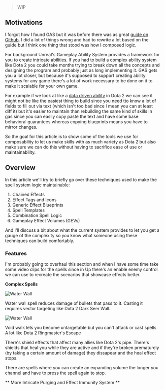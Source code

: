 <main>
<div class="m-2 mdx-content">

>WIP

## Motivations

I forgot how I found GAS but it was before there was as great [guide on Github](https://github.com/tranek/GASDocumentation). I did a lot of things wrong and had to rewrite a lot based on the guide but I think one thing that stood was how I composed logic.

For background Unreal's Gameplay Ability System provides a framework for you to create intricate abilities. If you had to build a complex ability system like Dota 2 you could take months trying to break down all the concepts and designing the program and probably just as long implementing it. GAS gets you a lot closer, but because it's supposed to support creating ability systems for any game there's a lot of work necessary to be done on it to make it scalable for your own game.

For example if we look at like a [data driven ability](https://developer.valvesoftware.com/w/index.php?title=Dota_2_Workshop_Tools/Scripting/Abilities_Data_Driven_Examples&uselang=en) in Dota 2 we can see it might not be like the easiest thing to build since you need tto know a lot of fields to fill out via text (which isn't too bad since I mean you can at least diff it) but it's easier to maintain than rebuilding the same kind of skills in gas since you can easily copy paste the text and have some base behavioral guarantees whereas copying blueprints means you have to mirror changes.

So the goal for this article is to show some of the tools we use for composability to let us make skills with as much variety as Dota 2 but also make sure we can do this without having to sacrifice ease of use or maintainability.

## Overview

In this article we'll try to briefly go over these techniques used to make the spell system logic maintainable:

1. Chained Effects
2. Effect Tags and Icons
3. Generic Effect Blueprints
4. Spell Templates
5. Combination Spell Logic
6. Gameplay Effect Volumes (GEVs)

And I'll discuss a bit about what the current system provides to let you get a gauge of the complexity so you know what someone using these techniques can build comfortably.

### Features

I'm probably going to overhaul this section and when I have some time take some video clips for the spells since in Up there's an enable enemy control we can use to recreate the scenarios that showcase effects better.

**Complex Spells**

<img src="../images/GameImagesInline/WaterWall.png" alt="Water Wall"/>

Water wall spell reduces damage of bullets that pass to it. Casting it requires vector targeting like Dota 2 Dark Seer Wall.

<img src="../images/GameImagesInline/VoidWalk.png" alt="Water Wall"/>

Void walk lets you become untargetable but you can't attack or cast spells. A lot like Dota 2 Ringmaster's Escape <Act>

There's shield effects that affect many allies like Dota 2's pipe. There's shields that heal you while they are active and if they're broken prematurely (by taking a certain amount of damage) they dissapear and the heal effect stops.

There are spells where you can create an expanding volume the longer you channel and have to press the spell again to stop.

** More Intricate Purging and Effect Immunity System **


</Act>

</div>
</main>